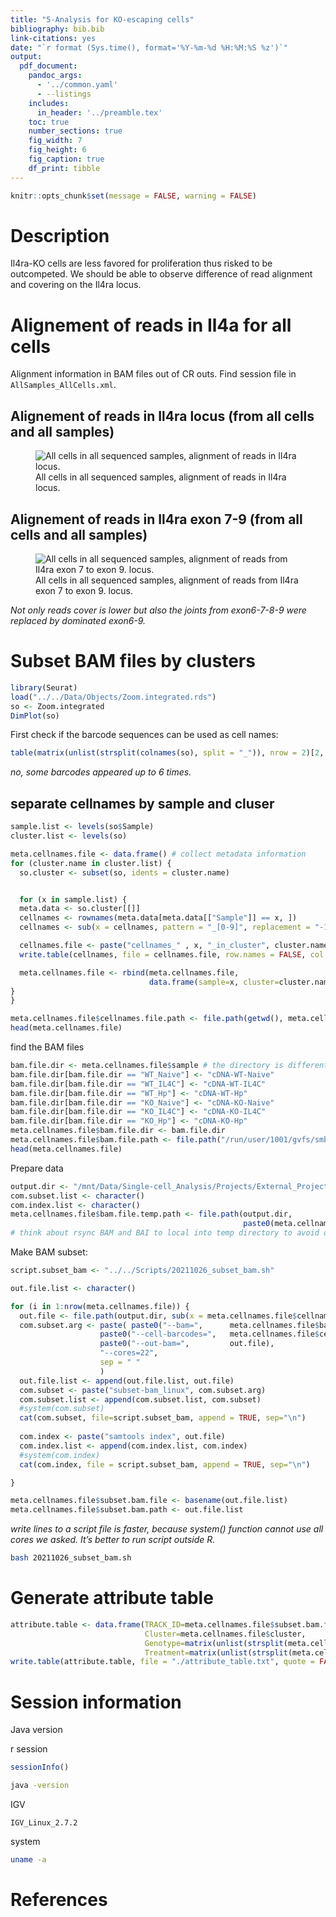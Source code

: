 ```yaml
---
title: "5-Analysis for KO-escaping cells"
bibliography: bib.bib
link-citations: yes
date: "`r format (Sys.time(), format='%Y-%m-%d %H:%M:%S %z')`"
output: 
  pdf_document:
    pandoc_args: 
      - '../common.yaml'
      - --listings
    includes: 
      in_header: '../preamble.tex'
    toc: true
    number_sections: true
    fig_width: 7
    fig_height: 6
    fig_caption: true
    df_print: tibble
---
```


```r
knitr::opts_chunk$set(message = FALSE, warning = FALSE)
```


\newpage

# Description

Il4ra-KO cells are less favored for proliferation thus risked to be outcompeted. We should be able to observe difference of read alignment and covering on the Il4ra locus. 


# Alignement of reads in Il4a for all cells

Alignment information in BAM files out of CR outs. 
Find session file in `AllSamples_AllCells.xml`. 

## Alignement of reads in Il4ra locus (from all cells and all samples)

![All cells in all sequenced samples, alignment of reads in Il4ra locus.](./IGV_figures/ALLSamples_AllCells_locus_Il4ra.png)

## Alignement of reads in Il4ra exon 7-9 (from all cells and all samples)

![All cells in all sequenced samples, alignment of reads from Il4ra exon 7 to exon 9.  locus.](./IGV_figures/ALLSamples_AllCells_locus_Il4ra_Ex7-9.png)

*Not only reads cover is lower but also the joints from exon6-7-8-9 were replaced by dominated exon6-9. *

# Subset BAM files by clusters

```r
library(Seurat)
load("../../Data/Objects/Zoom.integrated.rds")
so <- Zoom.integrated
DimPlot(so)
```

First check if the barcode sequences can be used as cell names: 

```r
table(matrix(unlist(strsplit(colnames(so), split = "_")), nrow = 2)[2, ])
```
*no, some barcodes appeared up to 6 times.*

## separate cellnames by sample and cluser

```r
sample.list <- levels(so$Sample)
cluster.list <- levels(so)

meta.cellnames.file <- data.frame() # collect metadata information
for (cluster.name in cluster.list) {
  so.cluster <- subset(so, idents = cluster.name)


  for (x in sample.list) {
  meta.data <- so.cluster[[]]
  cellnames <- rownames(meta.data[meta.data[["Sample"]] == x, ])
  cellnames <- sub(x = cellnames, pattern = "_[0-9]", replacement = "-1" ) # we can change postfixes with 1 because we are sure these cells came from one unique sample. 

  cellnames.file <- paste("cellnames_" , x, "_in_cluster", cluster.name,".cellnameSubset.csv", sep = "")
  write.table(cellnames, file = cellnames.file, row.names = FALSE, col.names = FALSE, quote = FALSE)

  meta.cellnames.file <- rbind(meta.cellnames.file, 
                               data.frame(sample=x, cluster=cluster.name, cellnames.file=cellnames.file))
}
}

meta.cellnames.file$cellnames.file.path <- file.path(getwd(), meta.cellnames.file$cellnames.file)
head(meta.cellnames.file)
```

find the BAM files
```r
bam.file.dir <- meta.cellnames.file$sample # the directory is different for each sample
bam.file.dir[bam.file.dir == "WT_Naive"] <- "cDNA-WT-Naive"
bam.file.dir[bam.file.dir == "WT_IL4C"] <- "cDNA-WT-IL4C"
bam.file.dir[bam.file.dir == "WT_Hp"] <- "cDNA-WT-Hp"
bam.file.dir[bam.file.dir == "KO_Naive"] <- "cDNA-KO-Naive"
bam.file.dir[bam.file.dir == "KO_IL4C"] <- "cDNA-KO-IL4C"
bam.file.dir[bam.file.dir == "KO_Hp"] <- "cDNA-KO-Hp"
meta.cellnames.file$bam.file.dir <- bam.file.dir
meta.cellnames.file$bam.file.path <- file.path("/run/user/1001/gvfs/smb-share:server=massstorage.giga.priv,share=u224904/_SHARE_/Research/III/IMMUNOPHYSIO/PLATFORMS/GEN/BDewaels_scRNAseq_CD8_T_cells", bam.file.dir, "outs/possorted_genome_bam.bam")
head(meta.cellnames.file)
```


Prepare data

```r
output.dir <- "/mnt/Data/Single-cell_Analysis/Projects/External_Projects/Benjamin_D/Counts/subset_BAM/20211025"
com.subset.list <- character()
com.index.list <- character()
meta.cellnames.file$bam.file.temp.path <- file.path(output.dir, 
                                                    paste0(meta.cellnames.file$sample, ".bam"))
# think about rsync BAM and BAI to local into temp directory to avoid download each time the bam files. 

```

Make BAM subset: 

```r
script.subset_bam <- "../../Scripts/20211026_subset_bam.sh"

out.file.list <- character()

for (i in 1:nrow(meta.cellnames.file)) {
  out.file <- file.path(output.dir, sub(x = meta.cellnames.file$cellnames.file[i], pattern = "csv", replacement = "bam"))
  com.subset.arg <- paste( paste0("--bam=",      meta.cellnames.file$bam.file.temp.path[i]), 
                    paste0("--cell-barcodes=",   meta.cellnames.file$cellnames.file.path[i]),
                    paste0("--out-bam=",         out.file), 
                    "--cores=22", 
                    sep = " "
                    )
  out.file.list <- append(out.file.list, out.file)
  com.subset <- paste("subset-bam_linux", com.subset.arg)
  com.subset.list <- append(com.subset.list, com.subset)
  #system(com.subset)
  cat(com.subset, file=script.subset_bam, append = TRUE, sep="\n")
  
  com.index <- paste("samtools index", out.file)
  com.index.list <- append(com.index.list, com.index)
  #system(com.index)
  cat(com.index, file = script.subset_bam, append = TRUE, sep="\n")

}

meta.cellnames.file$subset.bam.file <- basename(out.file.list)
meta.cellnames.file$subset.bam.path <- out.file.list
```
*write lines to a script file is faster, because system() function cannot use all cores we asked. It's better to run script outside R. *

```bash
bash 20211026_subset_bam.sh
```

# Generate attribute table 

```r
attribute.table <- data.frame(TRACK_ID=meta.cellnames.file$subset.bam.file, Group=meta.cellnames.file$sample, 
                              Cluster=meta.cellnames.file$cluster, 
                              Genotype=matrix(unlist(strsplit(meta.cellnames.file$sample, split = "_")), nrow = 2)[1,], 
                              Treatment=matrix(unlist(strsplit(meta.cellnames.file$sample, split = "_")), nrow = 2)[2,])
write.table(attribute.table, file = "./attribute_table.txt", quote = FALSE, sep = "\t", row.names = FALSE)
```


# Session information 

Java version

r session

```r
sessionInfo()
```


```bash
java -version
```

IGV

```
IGV_Linux_2.7.2
```

system
```bash
uname -a
```


# References

